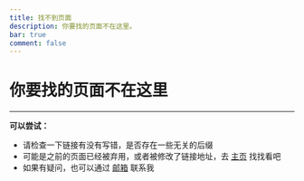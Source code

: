 ```yaml
---
title: 找不到页面
description: 你要找的页面不在这里。
bar: true
comment: false
---
```


# 你要找的页面不在这里

---

**可以尝试：**

- 请检查一下链接有没有写错，是否存在一些无关的后缀
- 可能是之前的页面已经被弃用，或者被修改了链接地址，去 [主页](/) 找找看吧
- 如果有疑问，也可以通过 [邮箱](mailto:liangfengning@foxmail.com) 联系我
